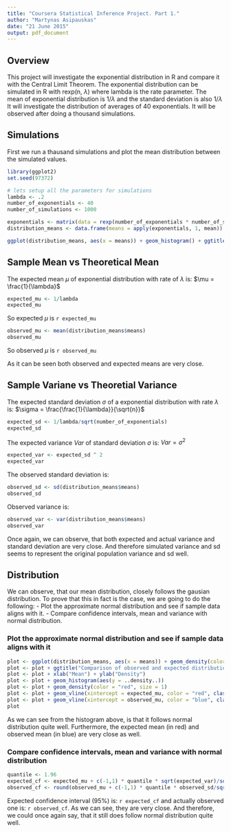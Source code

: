 ```yaml
---
title: "Coursera Statistical Inference Project. Part 1."
author: "Martynas Asipauskas"
date: "21 June 2015"
output: pdf_document
---
```

## Overview

This project will investigate the exponential distribution in R and compare it with the Central Limit Theorem. The exponential distribution can be simulated in R with rexp(n, $\lambda$) where lambda is the rate parameter. The mean of exponential distribution is $1/\lambda$ and the standard deviation is also $1/\lambda$ It will investigate the distribution of averages of 40 exponentials. It will be observed after doing a thousand simulations.

## Simulations
First we run a thausand simulations and plot the mean distribution between the simulated values.

```r
library(ggplot2)
set.seed(97372)

# lets setup all the parameters for simulations
lambda <- .2
number_of_exponentials <- 40
number_of_simulations <- 1000

exponentials <- matrix(data = rexp(number_of_exponentials * number_of_simulations, lambda), nrow = number_of_simulations)
distribution_means <- data.frame(means = apply(exponentials, 1, mean))

ggplot(distribution_means, aes(x = means)) + geom_histogram() + ggtitle("Distribution of sample means\n where lambda is 0.2") + xlab("Mean") + ylab("Count")
```

## Sample Mean vs Theoretical Mean
The expected mean $\mu$ of exponential distribution with rate of $\lambda$ is: $\mu = \frac{1}{\lambda}$

```r
expected_mu <- 1/lambda
expected_mu
```
So expected $\mu$ is `r expected_mu`

```r
observed_mu <- mean(distribution_means$means)
observed_mu
```
So observed $\mu$ is `r observed_mu`

As it can be seen both observed and expected means are very close.

## Sample Variane vs Theoretial Variance
The expected standard deviation $\sigma$ of a exponential distribution with rate $\lambda$ is: $\sigma = \frac{\frac{1}{\lambda}}{\sqrt{n}}$

```r
expected_sd <- 1/lambda/sqrt(number_of_exponentials)
expected_sd
```

The expected variance $Var$ of standard deviation $\sigma$ is: $Var = \sigma^2$
```r
expected_var <- expected_sd ^ 2
expected_var
```

The observed standard deviation is:
```r
observed_sd <- sd(distribution_means$means)
observed_sd
```

Observed variance is:
```r
observed_var <- var(distribution_means$means)
observed_var
```

Once again, we can observe, that both expected and actual variance and standard deviation are very close. And therefore simulated variance and sd seems to represent the original population variance and sd well.

## Distribution
We can observe, that our mean distribution, closely follows the gausian distribution. To prove that this in fact is the case, we are going to do the following:
    - Plot the approximate normal distribution and see if sample data aligns with it.
    - Compare confidence intervals, mean and variance with normal distribution.

### Plot the approximate normal distribution and see if sample data aligns with it
```r
plot <- ggplot(distribution_means, aes(x = means)) + geom_density(color = "red")
plot <- plot + ggtitle("Comparison of observed and expected distributions") 
plot <- plot + xlab("Mean") + ylab("Density")
plot <- plot + geom_histogram(aes(y = ..density..))
plot <- plot + geom_density(color = "red", size = 1)
plot <- plot + geom_vline(xintercept = expected_mu, color = "red", class("Expected"))
plot <- plot + geom_vline(xintercept = observed_mu, color = "blue", class("Observed"))
plot
```

As we can see from the histogram above, is that it follows normal distribution quite well. Furthermore, the expected mean (in red) and observed mean (in blue) are very close as well.

### Compare confidence intervals, mean and variance with normal distribution
```r
quantile <- 1.96
expected_cf <- expected_mu + c(-1,1) * quantile * sqrt(expected_var)/sqrt(number_of_exponentials);
observed_cf <- round(observed_mu + c(-1,1) * quantile * observed_sd/sqrt(number_of_exponentials),3)
```

Expected confidence interval (95%) is: `r expected_cf` and actually observed one is: `r observed_cf`.
As we can see, they are very close. And therefore, we could once again say, that it still does follow normal distribution quite well.
